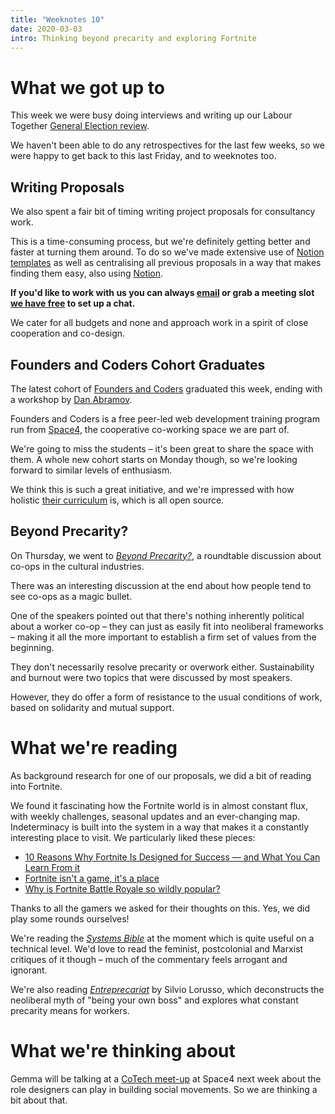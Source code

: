 ```yaml
---
title: "Weeknotes 10"
date: 2020-03-03
intro: Thinking beyond precarity and exploring Fortnite
---
```


# What we got up to

This week we were busy doing interviews and writing up our Labour Together [General Election review](https://commonknowledge.coop/writing/general-election-review).

We haven't been able to do any retrospectives for the last few weeks, so we were happy to get back to this last Friday, and to weeknotes too.

## Writing Proposals

We also spent a fair bit of timing writing project proposals for consultancy work.

This is a time-consuming process, but we're definitely getting better and faster at turning them around. To do so we've made extensive use of [Notion templates](https://www.notion.so/Create-your-own-templates-5c033c12ac3b4c1fb4703491be74550d) as well as centralising all previous proposals in a way that makes finding them easy, also using [Notion](https://www.notion.so).

**If you'd like to work with us you can always [email](mailto:hello@commonknowledge.coop) or grab a meeting slot [we have free](https://commonknowledge.youcanbook.me/) to set up a chat.**

We cater for all budgets and none and approach work in a spirit of close cooperation and co-design.

## Founders and Coders Cohort Graduates

The latest cohort of [Founders and Coders](https://www.foundersandcoders.com/) graduated this week, ending with a workshop by [Dan Abramov](https://github.com/gaearon).

Founders and Coders is a free peer-led web development training program run from [Space4](https://space4.tech/), the cooperative co-working space we are part of.

We're going to miss the students – it's been great to share the space with them. A whole new cohort starts on Monday though, so we're looking forward to similar levels of enthusiasm.

We think this is such a great initiative, and we're impressed with how holistic [their curriculum](https://github.com/foundersandcoders) is, which is all open source.

## Beyond Precarity?

On Thursday, we went to *[Beyond Precarity?](https://www.city.ac.uk/events/2020/february/beyond-precarity-cooperatives-in-the-cultural-industries)*, a roundtable discussion about co-ops in the cultural industries.

There was an interesting discussion at the end about how people tend to see co-ops as a magic bullet.

One of the speakers pointed out that there's nothing inherently political about a worker co-op – they can just as easily fit into neoliberal frameworks – making it all the more important to establish a firm set of values from the beginning.

They don't necessarily resolve precarity or overwork either. Sustainability and burnout were two topics that were discussed by most speakers.

However, they do offer a form of resistance to the usual conditions of work, based on solidarity and mutual support.

# What we're reading

As background research for one of our proposals, we did a bit of reading into Fortnite.

We found it fascinating how the Fortnite world is in almost constant flux, with weekly challenges, seasonal updates and an ever-changing map. Indeterminacy is built into the system in a way that makes it a constantly interesting place to visit. We particularly liked these pieces:
- [10 Reasons Why Fortnite Is Designed for Success — and What You Can Learn From it](https://medium.com/ido-lechner/10-reasons-why-fortnite-is-designed-for-success-and-what-you-can-learn-from-it-902a22689e17)
- [Fortnite isn't a game, it's a place](https://char.gd/blog/2018/fortnite-is-the-new-hangout-spot)
- [Why is Fortnite Battle Royale so wildly popular?](https://www.polygon.com/fortnite-battle-royale/2018/3/30/17177068/why-is-fortnite-popular)

Thanks to all the gamers we asked for their thoughts on this. Yes, we did play some rounds ourselves!

We're reading the _[Systems Bible](https://en.wikipedia.org/wiki/Systemantics)_ at the moment which is quite useful on a technical level. We'd love to read the feminist, postcolonial and Marxist critiques of it though – much of the commentary feels arrogant and ignorant.

We're also reading _[Entreprecariat](https://networkcultures.org/entreprecariat/)_ by Silvio Lorusso, which deconstructs the neoliberal myth of "being your own boss" and explores what constant precarity means for workers.

# What we're thinking about

Gemma will be talking at a [CoTech meet-up](https://www.meetup.com/London-CoTech-Meetup/events/268951719/) at Space4 next week about the role designers can play in building social movements. So we are thinking a bit about that.

